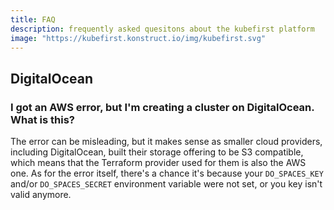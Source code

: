 ```yaml
---
title: FAQ
description: frequently asked quesitons about the kubefirst platform
image: "https://kubefirst.konstruct.io/img/kubefirst.svg"
---
```



<FAQ cloud="DigitalOcean" />

## DigitalOcean

### I got an AWS error, but I'm creating a cluster on DigitalOcean. What is this?

The error can be misleading, but it makes sense as smaller cloud providers, including DigitalOcean, built their storage offering to be S3 compatible, which means that the Terraform provider used for them is also the AWS one. As for the error itself, there's a chance it's because your `DO_SPACES_KEY` and/or `DO_SPACES_SECRET` environment variable were not set, or you key isn't valid anymore.
